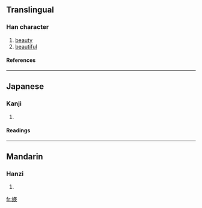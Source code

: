 ==Translingual==
===Han character===
{{Han char|rn=38|rad=女|as=09|sn=12|four=|canj=女廿中大 (VTLK)}}
# [[beauty]]
# [[beautiful]]
====References====
{{Han ref|kx=0267.010|dkj=06506|dj=0534.070|hdz=21056.050|uh=5A96|ud=23190}}
----
==Japanese==
===Kanji===
{{ja-kanji|grade=|rs=女09}}
# {{defn|Japanese}} 
====Readings====
{{ja-readings|on=[[えい]] (ei), [[ゆう]] (yū)|kun=}}
----
==Mandarin==
===Hanzi===
{{cmn-hanzi|pin=[[yīng]] ([[ying1]])|wg=ying<sup>1</sup>}}
# {{defn|Mandarin}}

[[fr:媖]]